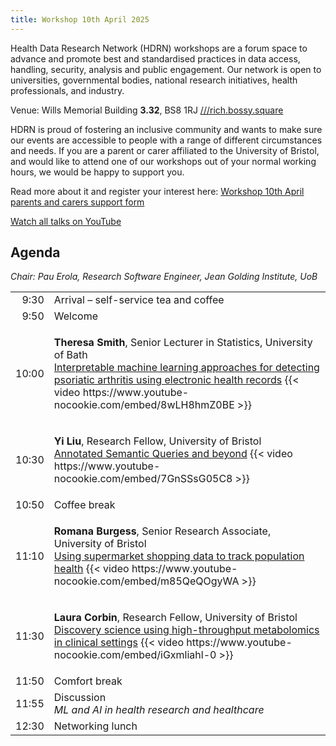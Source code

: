 ```yaml
---
title: Workshop 10th April 2025
---
```


Health Data Research Network (HDRN) workshops are a forum space to advance and promote best and standardised practices in data access, handling, security, analysis and public engagement.
Our network is open to universities, governmental bodies, national research initiatives, health professionals, and industry.

Venue: Wills Memorial Building **3.32**, BS8 1RJ [///rich.bossy.square](https://what3words.com/rich.bossy.square)

<!--[Register](https://forms.office.com/e/){.btn .btn-primary}-->

::: {#carers .callout-warning icon=false title='Support for parents and carers' collapse="true"}
HDRN is proud of fostering an inclusive community and wants to make sure our events are accessible to people with a range of different circumstances and needs. If you are a parent or carer affiliated to the University of Bristol, and would like to attend one of our workshops out of your normal working hours, we would be happy to support you.

Read more about it and register your interest here: [Workshop 10th April parents and carers support form](https://forms.office.com/e/uh84hkhDLA)
:::

[Watch all talks on YouTube](https://www.youtube.com/playlist?list=PLx325CxArn14db8g2gizRRmZn5WLE2vl4){.btn .btn-primary}


## Agenda

*Chair: Pau Erola, Research Software Engineer, Jean Golding Institute, UoB*

<style>
    table {
        tr td:first-child { text-align: right; }
    }
</style>
<table class="table">
    <tr>
        <td>9:30</td>
        <td>Arrival -- self-service tea and coffee</td>
    </tr>
    <tr>
        <td>9:50</td>
        <td>Welcome</td>
    </tr>
    <tr>
        <td>10:00</td>
        <td>
            **Theresa Smith**, Senior Lecturer in Statistics, University of Bath  
            [Interpretable machine learning approaches for detecting psoriatic arthritis using electronic health records](../archive/w20250410/HDRN_20250410_01_TheresaSmith.pdf)
            {{< video https://www.youtube-nocookie.com/embed/8wLH8hmZ0BE >}}

        </td>
    </tr>
    <tr>
        <td>10:30</td>
        <td>
            **Yi Liu**, Research Fellow, University of Bristol  
            [Annotated Semantic Queries and beyond](../archive/w20250410/HDRN_20250410_02_YiLiu.pdf)
            {{< video https://www.youtube-nocookie.com/embed/7GnSSsG05C8 >}}

        </td>
    </tr>
    <tr>
        <td>10:50</td>
        <td>Coffee break</td>
    </tr>
    <tr>
        <td>11:10</td>
        <td>
            **Romana Burgess**, Senior Research Associate, University of Bristol  
            [Using supermarket shopping data to track population health](../archive/w20250410/HDRN_20250410_03_RomanaBurgess.pdf)
            {{< video https://www.youtube-nocookie.com/embed/m85QeQOgyWA >}}

        </td>
    </tr>
    <tr>    
        <td>11:30</td>
        <td>
            **Laura Corbin**, Research Fellow, University of Bristol  
            [Discovery science using high-throughput metabolomics in clinical settings](../archive/w20250410/HDRN_20250410_04_LauraCorbin.pdf)
            {{< video https://www.youtube-nocookie.com/embed/iGxmliahl-0 >}}

        </td>
    </tr>
    <tr>
        <td>11:50</td>
        <td>Comfort break</td>
    </tr>
    <tr>
        <td>11:55</td>
        <td>
            Discussion<br>
            *ML and AI in health research and healthcare*
        </td>
    </tr>
    <tr>
        <td>12:30</td>
        <td>Networking lunch</td>
    </tr>
</table>
